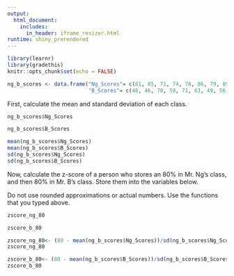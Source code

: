 ```yaml
---
output: 
  html_document:
    includes:
      in_header: iframe_resizer.html
runtime: shiny_prerendered
---
```


```r
library(learnr)
library(gradethis)
knitr::opts_chunk$set(echo = FALSE)

ng_b_scores <- data.frame("Ng_Scores"= c(81, 85, 71, 74, 76, 86, 79, 89, 87, 72),
                          "B_Scores"= c(48, 46, 78, 59, 71, 63, 49, 56, 69, 68))
```

First, calculate the mean and standard deviation of each class. 
```r
ng_b_scores$Ng_Scores

ng_b_scores$B_Scores

```

```r
mean(ng_b_scores$Ng_Scores)
mean(ng_b_scores$B_Scores)
sd(ng_b_scores$Ng_Scores)
sd(ng_b_scores$B_Scores)
```

Now, calculate the z-score of a person who stores an 80% in Mr. Ng's class, and then 80% in Mr. B's class. Store them into the variables below. 

Do not use rounded approximations or actual numbers. Use the functions that you typed above. 
```r
zscore_ng_80 

zscore_b_80

```

```r
zscore_ng_80<- (80 - mean(ng_b_scores$Ng_Scores))/sd(ng_b_scores$Ng_Scores)
zscore_ng_80

zscore_b_80<- (80 - mean(ng_b_scores$B_Scores))/sd(ng_b_scores$B_Scores)
zscore_b_80
```